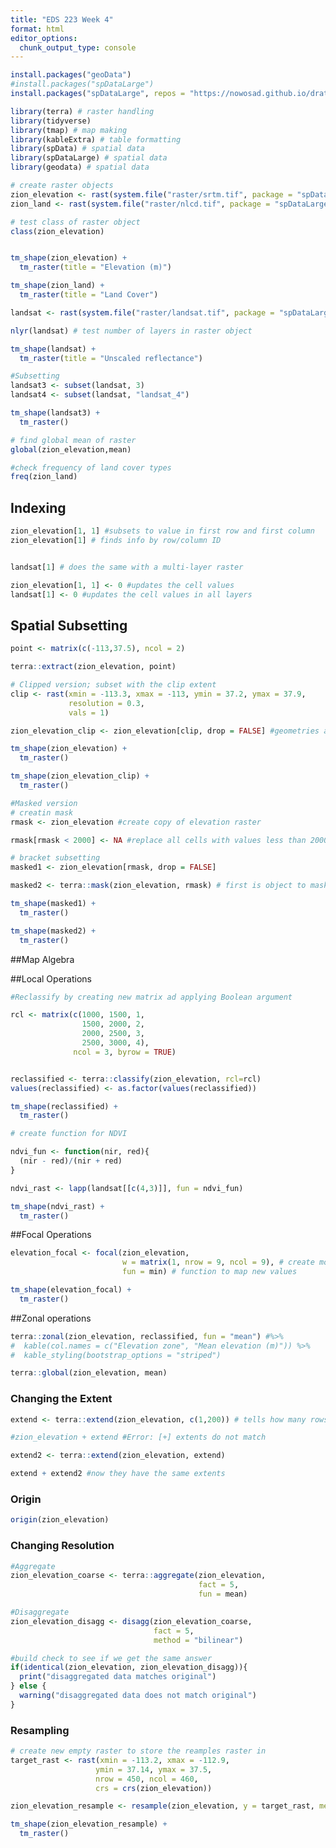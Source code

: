 ```yaml
---
title: "EDS 223 Week 4"
format: html
editor_options: 
  chunk_output_type: console
---
```


```r
install.packages("geoData")
#install.packages("spDataLarge")
install.packages("spDataLarge", repos = "https://nowosad.github.io/drat/", type = "source")

```

```r
library(terra) # raster handling
library(tidyverse)
library(tmap) # map making
library(kableExtra) # table formatting
library(spData) # spatial data
library(spDataLarge) # spatial data
library(geodata) # spatial data


```



```r
# create raster objects
zion_elevation <- rast(system.file("raster/srtm.tif", package = "spDataLarge"))
zion_land <- rast(system.file("raster/nlcd.tif", package = "spDataLarge"))

# test class of raster object
class(zion_elevation)



```


```r
tm_shape(zion_elevation) +
  tm_raster(title = "Elevation (m)")

tm_shape(zion_land) +
  tm_raster(title = "Land Cover")

```


```r
landsat <- rast(system.file("raster/landsat.tif", package = "spDataLarge"))

nlyr(landsat) # test number of layers in raster object
```


```r

tm_shape(landsat) +
  tm_raster(title = "Unscaled reflectance")

```


```r
#Subsetting
landsat3 <- subset(landsat, 3)
landsat4 <- subset(landsat, "landsat_4")
```

```r
tm_shape(landsat3) +
  tm_raster()
```

```r
# find global mean of raster
global(zion_elevation,mean)

#check frequency of land cover types
freq(zion_land)

```

## Indexing
```r
zion_elevation[1, 1] #subsets to value in first row and first column
zion_elevation[1] # finds info by row/column ID


landsat[1] # does the same with a multi-layer raster

zion_elevation[1, 1] <- 0 #updates the cell values
landsat[1] <- 0 #updates the cell values in all layers
```

## Spatial Subsetting
```r
point <- matrix(c(-113,37.5), ncol = 2)

terra::extract(zion_elevation, point)
```

```r
# Clipped version; subset with the clip extent
clip <- rast(xmin = -113.3, xmax = -113, ymin = 37.2, ymax = 37.9, 
             resolution = 0.3, 
             vals = 1)

zion_elevation_clip <- zion_elevation[clip, drop = FALSE] #geometries are not sticky; always check that geometries are retained when you want them


```



```r
tm_shape(zion_elevation) +
  tm_raster()

tm_shape(zion_elevation_clip) +
  tm_raster()

```


```r
#Masked version
# creatin mask
rmask <- zion_elevation #create copy of elevation raster

rmask[rmask < 2000] <- NA #replace all cells with values less than 2000 with NA

# bracket subsetting
masked1 <- zion_elevation[rmask, drop = FALSE]

masked2 <- terra::mask(zion_elevation, rmask) # first is object to mask, second is object used to mask

```

```r
tm_shape(masked1) +
  tm_raster()

tm_shape(masked2) +
  tm_raster()

```

##Map Algebra

##Local Operations
```r
#Reclassify by creating new matrix ad applying Boolean argument

rcl <- matrix(c(1000, 1500, 1,
                1500, 2000, 2,
                2000, 2500, 3,
                2500, 3000, 4),
              ncol = 3, byrow = TRUE)


reclassified <- terra::classify(zion_elevation, rcl=rcl)
values(reclassified) <- as.factor(values(reclassified))

tm_shape(reclassified) +
  tm_raster()

```


```r
# create function for NDVI

ndvi_fun <- function(nir, red){
  (nir - red)/(nir + red)
}

ndvi_rast <- lapp(landsat[[c(4,3)]], fun = ndvi_fun)

tm_shape(ndvi_rast) +
  tm_raster()
```

##Focal Operations

```r
elevation_focal <- focal(zion_elevation, 
                         w = matrix(1, nrow = 9, ncol = 9), # create moving window
                         fun = min) # function to map new values

tm_shape(elevation_focal) +
  tm_raster()

```

##Zonal operations
```r
terra::zonal(zion_elevation, reclassified, fun = "mean") #%>%
#  kable(col.names = c("Elevation zone", "Mean elevation (m)")) %>% 
#  kable_styling(bootstrap_options = "striped")

```



```r
terra::global(zion_elevation, mean)
```

### Changing the Extent
```r

extend <- terra::extend(zion_elevation, c(1,200)) # tells how many rows and columns will be added

#zion_elevation + extend #Error: [+] extents do not match

extend2 <- terra::extend(zion_elevation, extend)

extend + extend2 #now they have the same extents
```
### Origin
```r
origin(zion_elevation)
```

### Changing Resolution
```r
#Aggregate
zion_elevation_coarse <- terra::aggregate(zion_elevation,
                                          fact = 5,
                                          fun = mean)

#Disaggregate
zion_elevation_disagg <- disagg(zion_elevation_coarse, 
                                fact = 5, 
                                method = "bilinear")

#build check to see if we get the same answer
if(identical(zion_elevation, zion_elevation_disagg)){
  print("disaggregated data matches original")
} else {
  warning("disaggregated data does not match original")
}

```

### Resampling

```r
# create new empty raster to store the reamples raster in 
target_rast <- rast(xmin = -113.2, xmax = -112.9,
                   ymin = 37.14, ymax = 37.5,
                   nrow = 450, ncol = 460, 
                   crs = crs(zion_elevation))

zion_elevation_resample <- resample(zion_elevation, y = target_rast, method = "bilinear")

tm_shape(zion_elevation_resample) +
  tm_raster()

```



